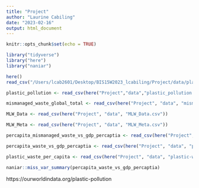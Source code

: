 ```yaml
---
title: "Project"
author: "Laurine Cabiling"
date: "2023-02-16"
output: html_document
---
```


```r
knitr::opts_chunk$set(echo = TRUE)
```

```r
library("tidyverse")
library("here")
library("naniar")
```

```r
here()
read_csv("/Users/lcab2601/Desktop/BIS15W2023_lcabiling/Project/data/plastic_pollution.csv")
```

```r
plastic_pollution <- read_csv(here("Project","data","plastic_pollution.csv"))
```

```r
mismanaged_waste_global_total <- read_csv(here("Project", "data", "mismanaged-waste-global-total.csv"))
```

```r
MLW_Data <- read_csv(here("Project", "data", "MLW_Data.csv"))
```

```r
MLW_Meta <- read_csv(here("Project", "data", "MLW_Meta.csv"))
```

```r
percapita_mismanaged_waste_vs_gdp_percaptia <- read_csv(here("Project", "data", "per-capita-mismanaged-plastic-waste-vs-gdp-per-capita.csv"))
```

```r
percapita_waste_vs_gdp_percaptia <- read_csv(here("Project", "data", "per-capita-plastic-waste-vs-gdp-per-capita.csv"))
```

```r
plastic_waste_per_capita <- read_csv(here("Project", "data", "plastic-waste-per-capita.csv"))
```

```r
naniar::miss_var_summary(percapita_waste_vs_gdp_percaptia)
```

https://ourworldindata.org/plastic-pollution

